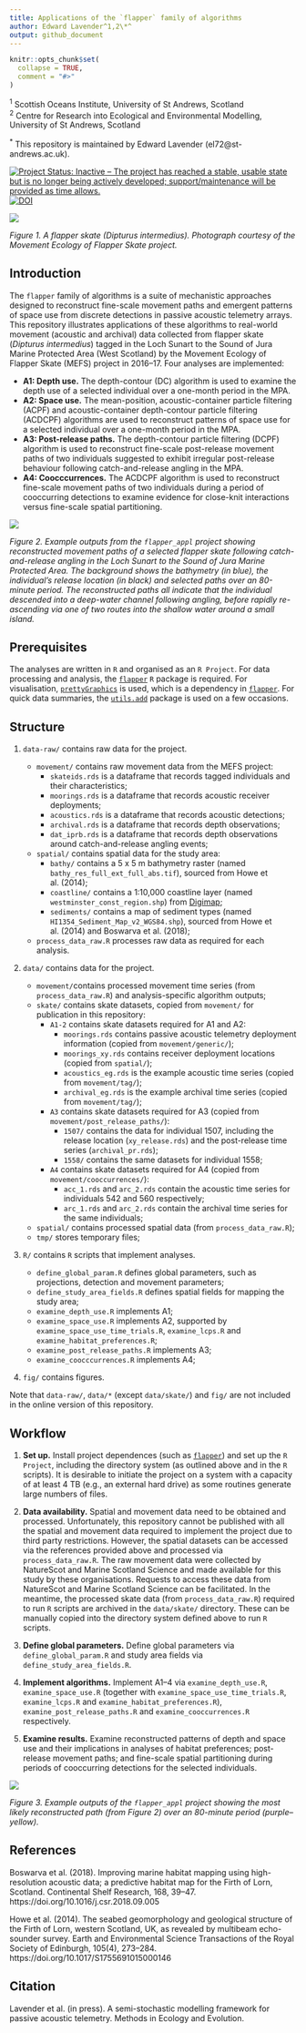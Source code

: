 ```yaml
---
title: Applications of the `flapper` family of algorithms
author: Edward Lavender^1,2\*^
output: github_document
---
```


<!-- README.md is generated from README.Rmd. Please edit that file -->

```r
knitr::opts_chunk$set(
  collapse = TRUE,
  comment = "#>"
)
```

^1^ Scottish Oceans Institute, University of St Andrews, Scotland  
^2^ Centre for Research into Ecological and Environmental Modelling, University of St Andrews, Scotland

^\*^ This repository is maintained by Edward Lavender (el72@st-andrews.ac.uk).

[![Project Status: Inactive – The project has reached a stable, usable state but is no longer being actively developed; support/maintenance will be provided as time allows.](https://www.repostatus.org/badges/latest/inactive.svg)](https://www.repostatus.org/#inactive) [![DOI](https://zenodo.org/badge/395435452.svg)](https://zenodo.org/badge/latestdoi/395435452)

<img src="README_banner_1.png"/>

_Figure 1. A flapper skate (_Dipturus intermedius_). Photograph courtesy of the Movement Ecology of Flapper Skate project._

## Introduction

The `flapper` family of algorithms is a suite of mechanistic approaches designed to reconstruct fine-scale movement paths and emergent patterns of space use from discrete detections in passive acoustic telemetry arrays. This repository illustrates applications of these algorithms to real-world movement (acoustic and archival) data collected from flapper skate (_Dipturus intermedius_) tagged in the Loch Sunart to the Sound of Jura Marine Protected Area (West Scotland) by the Movement Ecology of Flapper Skate (MEFS) project in 2016--17. Four analyses are implemented: 

* **A1: Depth use.** The depth-contour (DC) algorithm is used to examine the depth use of a selected individual over a one-month period in the MPA. 
* **A2: Space use.** The mean-position, acoustic-container particle filtering (ACPF) and acoustic-container depth-contour particle filtering (ACDCPF) algorithms are used to reconstruct patterns of space use for a selected individual over a one-month period in the MPA. 
* **A3: Post-release paths.** The depth-contour particle filtering (DCPF) algorithm is used to reconstruct fine-scale post-release movement paths of two individuals suggested to exhibit irregular post-release behaviour following catch-and-release angling in the MPA. 
* **A4: Coocccurrences.** The ACDCPF algorithm is used to reconstruct fine-scale movement paths of two individuals during a period of cooccurring detections to examine evidence for close-knit interactions versus fine-scale spatial partitioning. 

<img src="README_banner_2.png"/>

_Figure 2. Example outputs from the `flapper_appl` project showing reconstructed movement paths of a selected flapper skate following catch-and-release angling in the Loch Sunart to the Sound of Jura Marine Protected Area. The background shows the bathymetry (in blue), the individual's release location (in black) and selected paths over an 80-minute period. The reconstructed paths all indicate that the individual descended into a deep-water channel following angling, before rapidly re-ascending via one of two routes into the shallow water around a small island._

## Prerequisites

The analyses are written in `R` and organised as an `R Project`. For data processing and analysis, the [`flapper`](https://github.com/edwardlavender/flapper) `R` package is required. For visualisation, [`prettyGraphics`](https://github.com/edwardlavender/prettyGraphics) is used, which is a dependency in [`flapper`](https://github.com/edwardlavender/flapper). For quick data summaries, the [`utils.add`](https://github.com/edwardlavender/utils.add) package is used on a few occasions.

## Structure
    
1. `data-raw/` contains raw data for the project. 

    * `movement/` contains raw movement data from the MEFS project:
        * `skateids.rds` is a dataframe that records tagged individuals and their characteristics;
        * `moorings.rds` is a dataframe that records acoustic receiver deployments;
        * `acoustics.rds` is a dataframe that records acoustic detections;  
        * `archival.rds` is a dataframe that records depth observations; 
        * `dat_iprb.rds` is a dataframe that records depth observations around catch-and-release angling events;
         
    * `spatial/` contains spatial data for the study area:
        * `bathy/` contains a 5 x 5 m bathymetry raster (named `bathy_res_full_ext_full_abs.tif`), sourced from Howe et al. (2014); 
        * `coastline/` contains a 1:10,000 coastline layer (named `westminster_const_region.shp`) from [Digimap](https://digimap.edina.ac.uk); 
        * `sediments/` contains a map of sediment types (named `HI1354_Sediment_Map_v2_WGS84.shp`), sourced from Howe et al. (2014) and Boswarva et al. (2018); 
    
    * `process_data_raw.R` processes raw data as required for each analysis. 

2. `data/` contains data for the project.  
    * `movement/`contains processed movement time series (from `process_data_raw.R`) and analysis-specific algorithm outputs; 
    * `skate/` contains skate datasets, copied from `movement/` for publication in this repository:
        * `A1-2` contains skate datasets required for A1 and A2:
            * `moorings.rds` contains passive acoustic telemetry deployment information (copied from `movement/generic/`);
            * `moorings_xy.rds` contains receiver deployment locations (copied from `spatial/`);
            * `acoustics_eg.rds` is the example acoustic time series (copied from `movement/tag/`); 
            * `archival_eg.rds` is the example archival time series (copied from `movement/tag/`);
        * `A3` contains skate datasets required for A3 (copied from `movement/post_release_paths/`):
            * `1507/` contains the data for individual 1507, including the release location (`xy_release.rds`) and the post-release time series (`archival_pr.rds`);
            * `1558/` contains the same datasets for individual 1558;
        * `A4` contains skate datasets required for A4 (copied from `movement/cooccurrences/`):
            * `acc_1.rds` and `arc_2.rds` contain the acoustic time series for individuals 542 and 560 respectively;
            * `arc_1.rds` and `arc_2.rds` contain the archival time series for the same individuals;
    * `spatial/` contains processed spatial data (from `process_data_raw.R`);
    * `tmp/` stores temporary files;

3. `R/` contains `R` scripts that implement analyses.  

    * `define_global_param.R` defines global parameters, such as projections, detection and movement parameters; 
    * `define_study_area_fields.R` defines spatial fields for mapping the study area; 
    * `examine_depth_use.R` implements A1; 
    * `examine_space_use.R` implements A2, supported by `examine_space_use_time_trials.R`, `examine_lcps.R` and `examine_habitat_preferences.R`;
    * `examine_post_release_paths.R` implements A3;
    * `examine_coocccurrences.R` implements A4;
   
4. `fig/` contains figures. 

Note that `data-raw/`, `data/*` (except `data/skate/`) and `fig/` are not included in the online version of this repository. 

## Workflow 

1. **Set up.** Install project dependences (such as [`flapper`](https://github.com/edwardlavender/flapper)) and set up the `R Project`, including the directory system (as outlined above and in the `R` scripts). It is desirable to initiate the project on a system with a capacity of at least 4 TB (e.g., an external hard drive) as some routines generate large numbers of files. 

2. **Data availability.** Spatial and movement data need to be obtained and processed. Unfortunately, this repository cannot be published with all the spatial and movement data required to implement the project due to third party restrictions. However, the spatial datasets can be accessed via the references provided above and processed via `process_data_raw.R`. The raw movement data were collected by NatureScot and Marine Scotland Science and made available for this study by these organisations. Requests to access these data from NatureScot and Marine Scotland Science can be facilitated. In the meantime, the processed skate data (from `process_data_raw.R`) required to run `R` scripts are archived in the `data/skate/` directory. These can be manually copied into the directory system defined above to run `R` scripts. 

3. **Define global parameters.** Define global parameters via `define_global_param.R` and study area fields via `define_study_area_fields.R`. 

4. **Implement algorithms.** Implement A1--4 via `examine_depth_use.R`, `examine_space_use.R` (together with `examine_space_use_time_trials.R`, `examine_lcps.R` and `examine_habitat_preferences.R`), `examine_post_release_paths.R` and `examine_cooccurrences.R` respectively. 

5. **Examine results.** Examine reconstructed patterns of depth and space use and their implications in analyses of habitat preferences; post-release movement paths; and fine-scale spatial partitioning during periods of cooccurring detections for the selected individuals. 

<img src="README_img.png"/>

_Figure 3. Example outputs of the `flapper_appl` project showing the most likely reconstructed path (from Figure 2) over an 80-minute period (purple--yellow)._

## References

Boswarva et al. (2018). Improving marine habitat mapping using high-resolution acoustic data; a predictive habitat map for the Firth of Lorn, Scotland. Continental Shelf Research, 168, 39--47. https://doi.org/10.1016/j.csr.2018.09.005

Howe et al. (2014). The seabed geomorphology and geological structure of the Firth of Lorn, western Scotland, UK, as revealed by multibeam echo-sounder survey. Earth and Environmental Science Transactions of the Royal Society of Edinburgh, 105(4), 273--284. https://doi.org/10.1017/S1755691015000146

## Citation

Lavender et al. (in press). A semi-stochastic modelling framework for passive acoustic telemetry. Methods in Ecology and Evolution.
